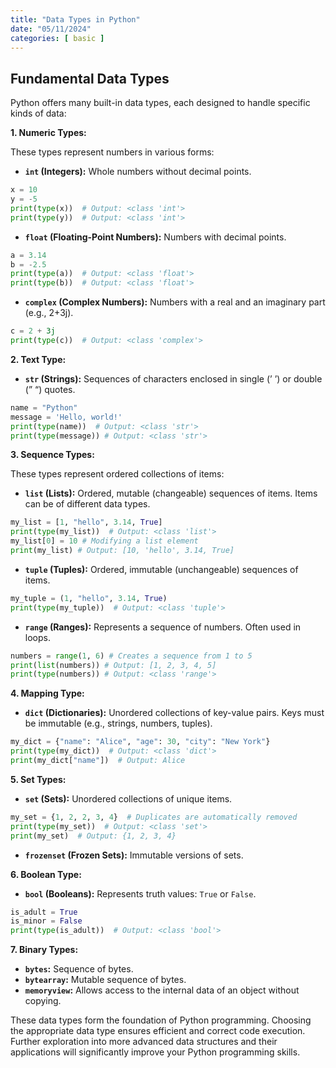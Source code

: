 ```yaml
---
title: "Data Types in Python"
date: "05/11/2024"
categories: [ basic ]
---
```


## Fundamental Data Types

Python offers many built-in data types, each designed to handle specific kinds of data:

**1. Numeric Types:**

These types represent numbers in various forms:

* **`int` (Integers):**  Whole numbers without decimal points.

```python
x = 10
y = -5
print(type(x))  # Output: <class 'int'>
print(type(y))  # Output: <class 'int'>
```

* **`float` (Floating-Point Numbers):** Numbers with decimal points.

```python
a = 3.14
b = -2.5
print(type(a))  # Output: <class 'float'>
print(type(b))  # Output: <class 'float'>
```

* **`complex` (Complex Numbers):** Numbers with a real and an imaginary part (e.g., 2+3j).

```python
c = 2 + 3j
print(type(c))  # Output: <class 'complex'>
```


**2. Text Type:**

* **`str` (Strings):** Sequences of characters enclosed in single (' ') or double (" ") quotes.

```python
name = "Python"
message = 'Hello, world!'
print(type(name))  # Output: <class 'str'>
print(type(message)) # Output: <class 'str'>
```


**3. Sequence Types:**

These types represent ordered collections of items:

* **`list` (Lists):** Ordered, mutable (changeable) sequences of items.  Items can be of different data types.

```python
my_list = [1, "hello", 3.14, True]
print(type(my_list))  # Output: <class 'list'>
my_list[0] = 10 # Modifying a list element
print(my_list) # Output: [10, 'hello', 3.14, True]
```

* **`tuple` (Tuples):** Ordered, immutable (unchangeable) sequences of items.

```python
my_tuple = (1, "hello", 3.14, True)
print(type(my_tuple))  # Output: <class 'tuple'>
```

* **`range` (Ranges):** Represents a sequence of numbers.  Often used in loops.

```python
numbers = range(1, 6) # Creates a sequence from 1 to 5
print(list(numbers)) # Output: [1, 2, 3, 4, 5]
print(type(numbers)) # Output: <class 'range'>
```


**4. Mapping Type:**

* **`dict` (Dictionaries):**  Unordered collections of key-value pairs. Keys must be immutable (e.g., strings, numbers, tuples).

```python
my_dict = {"name": "Alice", "age": 30, "city": "New York"}
print(type(my_dict))  # Output: <class 'dict'>
print(my_dict["name"])  # Output: Alice
```


**5. Set Types:**

* **`set` (Sets):** Unordered collections of unique items.

```python
my_set = {1, 2, 2, 3, 4}  # Duplicates are automatically removed
print(type(my_set))  # Output: <class 'set'>
print(my_set)  # Output: {1, 2, 3, 4}
```

* **`frozenset` (Frozen Sets):** Immutable versions of sets.


**6. Boolean Type:**

* **`bool` (Booleans):** Represents truth values: `True` or `False`.

```python
is_adult = True
is_minor = False
print(type(is_adult))  # Output: <class 'bool'>
```


**7. Binary Types:**

* **`bytes`:**  Sequence of bytes.
* **`bytearray`:** Mutable sequence of bytes.
* **`memoryview`:** Allows access to the internal data of an object without copying.


These data types form the foundation of Python programming. Choosing the appropriate data type ensures efficient and correct code execution. Further exploration into more advanced data structures and their applications will significantly improve your Python programming skills.

